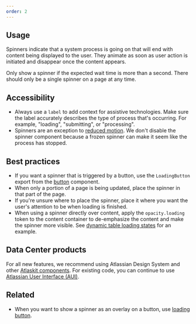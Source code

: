 ```yaml
---
order: 2
---
```


## Usage

Spinners indicate that a system process is going on that will end with content being displayed to the user. They animate as soon as user action is initiated and disappear once the content appears.

Only show a spinner if the expected wait time is more than a second. There should only be a single spinner on a page at any time.

## Accessibility

- Always use a `label` to add context for assistive technologies. Make sure the label accurately describes the type of process that's occurring. For example, "loading", "submitting", or "processing".
- Spinners are an exception to [reduced motion](/components/motion/accessibility/code). We don't disable the spinner component because a frozen spinner can make it seem like the process has stopped.

## Best practices

- If you want a spinner that is triggered by a button, use the `LoadingButton` export from the [button](/components/button/) component.
- When only a portion of a page is being updated, place the spinner in that part of the page.
- If you're unsure where to place the spinner, place it where you want the user's attention to be when loading is finished.
- When using a spinner directly over content, apply the `opacity.loading` token to the content container to de-emphasize the content and make the spinner more visible. See [dynamic table loading states](/components/dynamic-table/examples#loading-states) for an example.

## Data Center products

For all new features, we recommend using Atlassian Design System and other [Atlaskit components](https://atlaskit.atlassian.com/). For existing code, you can continue to use [Atlassian User Interface (AUI)](https://aui.atlassian.com/).

## Related

- When you want to show a spinner as an overlay on a button, use [loading button](/components/button/examples#loading).
